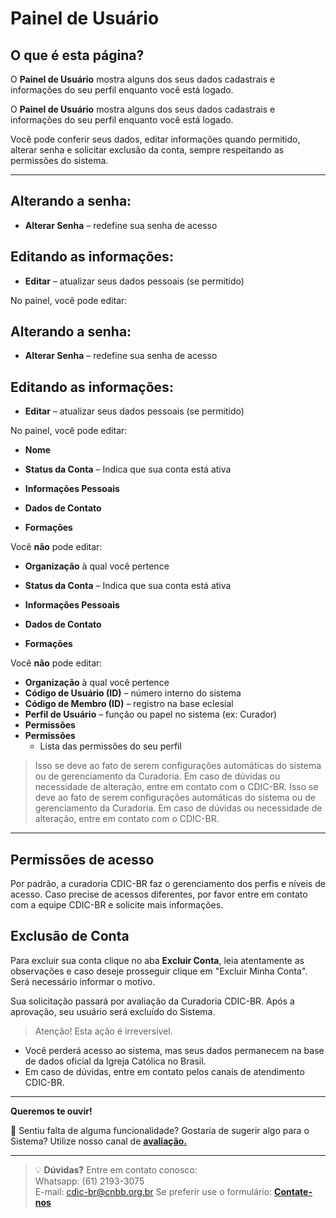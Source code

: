 # Painel de Usuário

##  O que é esta página?
O **Painel de Usuário** mostra alguns dos seus dados cadastrais e informações do seu perfil enquanto você está logado.  

O **Painel de Usuário** mostra alguns dos seus dados cadastrais e informações do seu perfil enquanto você está logado.  

Você pode conferir seus dados, editar informações quando permitido, alterar senha e solicitar exclusão da conta, sempre respeitando as permissões do sistema.


---

## Alterando a senha:

- **Alterar Senha** – redefine sua senha de acesso  

## Editando as informações:

- **Editar** – atualizar seus dados pessoais (se permitido)  

No painel, você pode editar:  

## Alterando a senha:

- **Alterar Senha** – redefine sua senha de acesso  

## Editando as informações:

- **Editar** – atualizar seus dados pessoais (se permitido)  

No painel, você pode editar:  

- **Nome**  

- **Status da Conta** – Indica que sua conta está ativa  
- **Informações Pessoais** 
- **Dados de Contato**  
- **Formações**  


Você **não** pode editar:
- **Organização** à qual você pertence 

- **Status da Conta** – Indica que sua conta está ativa  
- **Informações Pessoais** 
- **Dados de Contato**  
- **Formações**  


Você **não** pode editar:
- **Organização** à qual você pertence 
- **Código de Usuário (ID)** – número interno do sistema  
- **Código de Membro (ID)** – registro na base eclesial  
- **Perfil de Usuário** – função ou papel no sistema (ex: Curador)  
- **Permissões**  
- **Permissões**  
   - Lista das permissões do seu perfil  

> Isso se deve ao fato de serem configurações automáticas do sistema ou de gerenciamento da Curadoria. Em caso de dúvidas ou necessidade de alteração, entre em contato com o CDIC-BR.
> Isso se deve ao fato de serem configurações automáticas do sistema ou de gerenciamento da Curadoria. Em caso de dúvidas ou necessidade de alteração, entre em contato com o CDIC-BR.

---

## Permissões de acesso
Por padrão, a curadoria CDIC-BR faz o gerenciamento dos perfis e níveis de acesso. Caso precise de acessos diferentes, por favor entre em contato com a equipe CDIC-BR e solicite mais informações.

## Exclusão de Conta

Para excluir sua conta clique no aba **Excluir Conta**, leia atentamente as observações e caso deseje prosseguir clique em "Excluir Minha Conta".
Será necessário informar o motivo.

Sua solicitação passará por avaliação da Curadoria CDIC-BR. Após a aprovação, seu usuário será excluído do Sistema.

> Atenção! Esta ação é irreversível.
- Você perderá acesso ao sistema, mas seus dados permanecem na base de dados oficial da Igreja Católica no Brasil.
- Em caso de dúvidas, entre em contato pelos canais de atendimento CDIC-BR.

---
**Queremos te ouvir!**

💭 Sentiu falta de alguma funcionalidade? Gostaria de sugerir algo para o Sistema? Utilize nosso canal de **[avaliação.](https://forms.office.com/pages/responsepage.aspx?id=BlpvaF6EX0etkdW9PG9jwUzSqlQRE8RDlHjlIt1uXbBUQTJWOVM3SEFXVFc5OTU0U0lUVldIUTcxMC4u&route=shorturl)**

---


> 💡 **Dúvidas?** Entre em contato conosco: \
> Whatsapp: (61) 2193-3075 \
> E-mail: cdic-br@cnbb.org.br
> Se preferir use o formulário: **[Contate-nos](https://cdic-br.github.io/site-tutoriais/contato)**